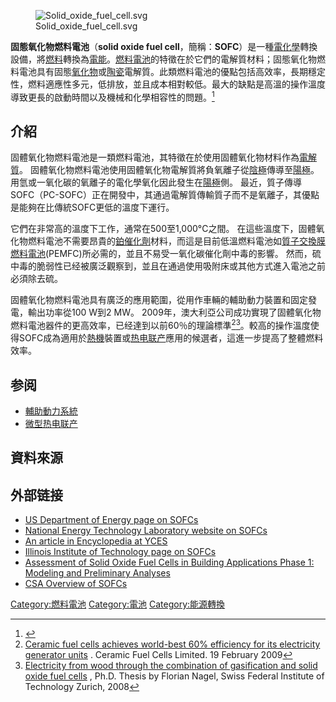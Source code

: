 {{request translation|en}}

[[Image:Solid_oxide_fuel_cell.svg|thumb]]

'''固態氧化物燃料電池'''（'''solid oxide fuel cell'''，簡稱：'''SOFC'''）是一種[[電化學|電化學]]轉換設備，將[[燃料|燃料]]轉換為[[電能|電能]]。[[燃料電池|燃料電池]]的特徵在於它們的電解質材料；固態氧化物燃料電池具有固態[[氧化物|氧化物]]或[[陶瓷|陶瓷]]電解質。此類燃料電池的優點包括高效率，長期穩定性，燃料適應性多元，低排放，並且成本相對較低。最大的缺點是高溫的操作溫度導致更長的啟動時間以及機械和化學相容性的問題。<ref>{{cite journal|last1=Badwal|first1=SPS|title=Review of Progress in High Temperature Solid Oxide Fuel Cells|journal=Journal of the Australian Ceramics society|volume=50|issue=1|url=http://www.austceram.com/JAC-2014-1/ACS-Journal-2014-v1-23|deadurl=yes|archiveurl=https://web.archive.org/web/20141129041316/http://www.austceram.com/JAC-2014-1/ACS-Journal-2014-v1-23|archivedate=2014-11-29|access-date=2016-03-22}}</ref>

== 介紹 ==
固體氧化物燃料電池是一類燃料電池，其特徵在於使用固體氧化物材料作為[[電解質|電解質]]。 固體氧化物燃料電池使用固體氧化物電解質將負氧離子從[[陰極|陰極]]傳導至[[陽極|陽極]]。 用氫或一氧化碳的氧離子的電化學氧化因此發生在[[陽極|陽極]]側。 最近，質子傳導SOFC（PC-SOFC）正在開發中，其通過電解質傳輸質子而不是氧離子，其優點是能夠在比傳統SOFC更低的溫度下運行。

它們在非常高的溫度下工作，通常在500至1,000°C之間。 在這些溫度下，固體氧化物燃料電池不需要昂貴的[[鉑|鉑]][[催化劑|催化劑]]材料，而這是目前低溫燃料電池如[[質子交換膜燃料電池|質子交換膜燃料電池]](PEMFC)所必需的，並且不易受一氧化碳催化劑中毒的影響。 然而，硫中毒的脆弱性已经被廣泛觀察到，並且在通過使用吸附床或其他方式進入電池之前必須除去硫。

固體氧化物燃料電池具有廣泛的應用範圍，從用作車輛的輔助動力裝置和固定發電，輸出功率從100 W到2 MW。 2009年，澳大利亞公司{{le|陶瓷燃料電池|Ceramic Fuel Cells}}成功實現了固體氧化物燃料電池器件的更高效率，已经達到以前60％的理論標準<ref>[http://www.cfcl.com.au/Assets/Files/20090219_CFCL_Announcement_60_percent_Efficiency.pdf Ceramic fuel cells achieves world-best 60% efficiency for its electricity generator units] {{WebCite|url=https://www.webcitation.org/6R3fydwO7?url=http://www.cfcl.com.au/Assets/Files/20090219_CFCL_Announcement_60_percent_Efficiency.pdf |date=20140714101806 |dateformat=iso }}. Ceramic Fuel Cells Limited. 19 February 2009</ref><ref name="e-collection.ethbib.ethz.ch">[http://e-collection.ethbib.ethz.ch/view/eth:41553 Electricity from wood through the combination of gasification and solid oxide fuel cells] {{Wayback|url=http://e-collection.ethbib.ethz.ch/view/eth:41553 |date=20110313035637 }}, Ph.D. Thesis by Florian Nagel, Swiss Federal Institute of Technology Zurich, 2008</ref>。較高的操作溫度使得SOFC成為適用於[[熱機|熱機]]{{le|能量回收|Energy recovery}}裝置或[[热电联产|热电联产]]應用的候選者，這進一步提高了整體燃料效率。

==参阅==
* [[輔助動力系統|輔助動力系統]]
* [[微型热电联产|微型热电联产]]

==資料來源==
{{reflist}}

==外部链接==
*[http://www.fossil.energy.gov/programs/powersystems/fuelcells/fuelcells_solidoxide.html US Department of Energy page on SOFCs]{{Wayback|url=http://www.fossil.energy.gov/programs/powersystems/fuelcells/fuelcells_solidoxide.html |date=20130215224607 }}
*[http://www.netl.doe.gov/research/coal/energy-systems/fuel-cells/ National Energy Technology Laboratory website on SOFCs]{{Wayback|url=http://www.netl.doe.gov/research/coal/energy-systems/fuel-cells/ |date=20160415012053 }}
*[https://web.archive.org/web/20090606191408/http://electrochem.cwru.edu/encycl/art-f02-sofc.htm An article in Encyclopedia at YCES]
*[https://web.archive.org/web/20080218055544/http://www.iit.edu/~smart/garrear/fuelcells.htm Illinois Institute of Technology page on SOFCs]
*[https://web.archive.org/web/20130124034344/http://www.ecw.org/prod/207-R.pdf Assessment of Solid Oxide Fuel Cells in Building Applications Phase 1: Modeling and Preliminary Analyses]
*[http://www.csa.com/discoveryguides/fuecel/overview.php CSA Overview of SOFCs]{{Wayback|url=http://www.csa.com/discoveryguides/fuecel/overview.php |date=20141105105225 }}

{{燃料電池}}

[[Category:燃料電池|Category:燃料電池]]
[[Category:電池|Category:電池]]
[[Category:能源轉換|Category:能源轉換]]